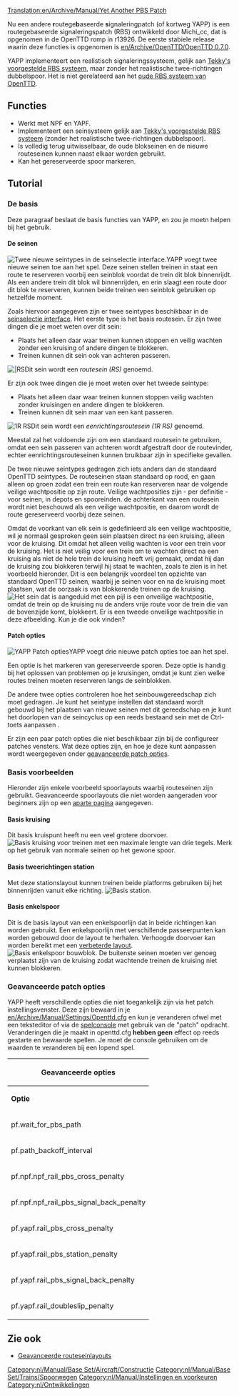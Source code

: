 [[Translation:en/Archive/Manual/Yet Another PBS Patch]]


Nu een andere '''r'''outege'''b'''aseerde '''s'''ignaleringpatch (of kortweg YAPP) is een routegebaseerde signaleringspatch (RBS) ontwikkeld door Michi_cc, dat is opgenomen in de OpenTTD romp in r13926. De eerste stabiele release waarin deze functies is opgenomen is [[en/Archive/OpenTTD/OpenTTD 0.7.0]].

YAPP implementeert een realistisch signaleringssysteem, gelijk aan [[en/Archive/Community/Realistic Path Based Signalling|Tekky's voorgestelde RBS systeem]], maar zonder het realistische twee-richtingen dubbelspoor. Het is niet gerelateerd aan het [[en/Archive/Manual/Path Based Signaling (old)|oude RBS systeem van OpenTTD]].

==Functies==
* Werkt met NPF en YAPF.
* Implementeert een seinsysteem gelijk aan [[en/Archive/Community/Realistic Path Based Signalling|Tekky's voorgestelde RBS systeem]] (zonder het realistische twee-richtingen dubbelspoor).
* Is volledig terug uitwisselbaar, de oude blokseinen en de nieuwe routeseinen kunnen naast elkaar worden gebruikt.
* Kan het gereserveerde spoor markeren.

==Tutorial==
===De basis===
Deze paragraaf beslaat de basis functies van YAPP, en zou je moetn helpen bij het gebruik.

====De seinen====
[[File:nl/Archive/Manual/Seinkeuze1.gif|frame|right|Twee nieuwe seintypes in de [[nl/Manual/Seinselectie interface|seinselectie interface]].]]YAPP voegt twee nieuwe seinen toe aan het spel. Deze seinen stellen treinen in staat een route te reserveren voorbij een seinblok voordat de trein dit blok binnenrijdt. Als een andere trein dit blok wil binnenrijden, en erin slaagt een route door dit blok te reserveren, kunnen beide treinen een seinblok gebruiken op hetzelfde moment.

Zoals hiervoor aangegeven zijn er twee seintypes beschikbaar in de [[nl/Manual/Seinselectie interface|seinselectie interface]]. Het eerste type is het basis routesein. Er zijn twee dingen die je moet weten over dit sein:
* Plaats het alleen daar waar treinen kunnen stoppen en veilig wachten zonder een kruising of andere dingen te blokkeren.
* Treinen kunnen dit sein ook van achteren passeren.
[[File:nl/Routesein.gif|frame|right||RS]]Dit sein wordt een ''routesein (RS)'' genoemd.


Er zijn ook twee dingen die je moet weten over het tweede seintype:
* Plaats het alleen daar waar treinen kunnen stoppen veilig wachten zonder kruisingen en andere dingen te blokkeren.
* Treinen kunnen dit sein maar van een kant passeren.
[[File:nl/Routesein1r.gif|frame|right|1R RS]]Dit sein wordt een ''eenrichtingsroutesein (1R RS)'' genoemd.


Meestal zal het voldoende zijn om een standaard routesein te gebruiken, omdat een sein passeren van achteren wordt afgestraft door de routevinder, echter eenrichtingsrouteseinen kunnen bruikbaar zijn in specifieke gevallen.


De twee nieuwe seintypes gedragen zich iets anders dan de standaard OpenTTD seintypes. De routeseinen staan standaard op rood, en gaan alleen op groen zodat een trein een route kan reserveren naar de volgende veilige wachtpositie op zijn route. Veilige wachtposities zijn - per definitie - voor seinen, in depots en spooreinden. de achterkant van een routesein wordt niet beschouwd als een veilige wachtpositie, en daarom wordt de route gereserveerd voorbij deze seinen.

Omdat de voorkant van elk sein is gedefinieerd als een veilige wachtpositie, wil je normaal gesproken geen sein plaatsen direct na een kruising, alleen voor de kruising. Dit omdat het alleen veilig wachten is voor een trein voor de kruising. Het is niet veilig voor een trein om te wachten direct na een kruising als niet de hele trein de kruising heeft vrij gemaakt, omdat hij dan de kruising zou blokkeren terwijl hij staat te wachten, zoals te zien is in het voorbeeld hieronder. Dit is een belangrijk voordeel ten opzichte van standaard OpenTTD seinen, waarbij je seinen voor en na de kruising moet plaatsen, wat de oorzaak is van blokkerende treinen op de kruising.
[[File:en/Seinkeuze2.gif|frame|center|Het sein dat is aangeduid met een pijl is een onveilige wachtpositie, omdat de trein op de kruising nu de anders vrije route voor de trein die van de bovenzijde komt, blokkeert. Er is een tweede onveilige wachtpositie in deze afbeelding. Kun je die ook vinden?]]

====Patch opties====
[[File:nl/Archive/Manual/Reserveer spoor.gif|frame|right|YAPP Patch opties]]YAPP voegt drie nieuwe patch opties toe aan het spel.


Een optie is het markeren van gereserveerde sporen. Deze optie is handig bij het oplossen van problemen op je kruisingen, omdat je kunt zien welke routes treinen moeten reserveren langs de seinblokken.


De andere twee opties controleren hoe het seinbouwgereedschap zich moet gedragen. Je kunt het seintype instellen dat standaard wordt gebouwd bij het plaatsen van nieuwe seinen met dit gereedschap en je kunt het doorlopen van de seincyclus op een reeds bestaand sein met de Ctrl-toets aanpassen .


Er zijn een paar patch opties die niet beschikbaar zijn bij de configureer patches vensters. Wat deze opties zijn, en hoe je deze kunt aanpassen wordt weergegeven onder [[#geavanceerde-patch-opties|geavanceerde patch opties]].

===Basis voorbeelden===
Hieronder zijn enkele voorbeeld spoorlayouts waarbij routeseinen zijn gebruikt. Geavanceerde spoorlayouts die niet worden aangeraden voor beginners zijn op een [[nl/Community/Junctionary/Geavanceerde routeseinlayouts|aparte pagina]] aangegeven.

====Basis kruising====
Dit basis kruispunt heeft nu een veel grotere doorvoer.
[[File:en/Manual/Yapp basicjunction.png|frame|center|Basis kruising voor treinen met een maximale lengte van drie tegels. Merk op het gebruik van normale seinen op het gewone spoor.]]

====Basis tweerichtingen station====
Met deze stationslayout kunnen treinen beide platforms gebruiken bij het binnenrijden vanuit elke richting.
[[File:en/Manual/Yapp basicstation.png|frame|center|Basis station.]]

====Basis enkelspoor====
Dit is de basis layout van een enkelspoorlijn dat in beide richtingen kan worden gebruikt. Een enkelspoorlijn met verschillende passeerpunten kan worden gebouwd door de layout te herhalen. Verhoogde doorvoer kan worden bereikt met een [[nl/Community/Junctionary/Geavanceerde routeseinlayouts#geprioriteerde-enkelspoor-layout|verbeterde layout]].
[[File:en/Archive/Manual/Yapp single track.png|frame|center|Basis enkelspoor bouwblok. De buitenste seinen moeten ver genoeg verplaatst zijn van de kruising zodat wachtende treinen de kruising niet kunnen blokkeren.]]

===Geavanceerde patch opties===
YAPP heeft verschillende opties die niet toegankelijk zijn via het patch instellingsvenster. Deze zijn bewaard in je [[en/Archive/Manual/Settings/Openttd.cfg]] en
kun je veranderen ofwel met een teksteditor of via de [[nl/Manual/Console|spelconsole]] met gebruik van de "patch" opdracht. Veranderingen die je maakt in openttd.cfg '''hebben geen''' effect op reeds gestarte en bewaarde spellen. Je moet de console gebruiken om de waarden te veranderen bij een lopend spel.

{| border = "1"
!colspan="3"| Geavanceerde opties
|-
| '''Optie''' || '''Standaard''' || '''Beschrijving'''
|-
| pf.wait_for_pbs_path || 30 || Hoe lang wachten voor een routereservatie (in dagen). Zet deze waarde op 255 als je niet wilt dat treinen ''steeds'' omdraaien voor een routesein uit zichzelf.
|-
| pf.path_backoff_interval || 20 || Tikken tussen het controleren op een vrije route. Verhoog deze waarde als je een trage computer hebt. Zet op 255 om het vooruitkijken voor een route uit te schakelen als je deze geavanceerde seinen niet wilt gebruiken.
|-
| pf.npf.npf_rail_pbs_cross_penalty || 300 || Routevinderstraf voor het kruisen van gereserveerde tegels bij het gebruik van [[en/Archive/Manual/Settings/New global pathfinding]].
|-
| pf.npf.npf_rail_pbs_signal_back_penalty || 1500 || Routevinderstraf voor het passeren van een routesein van achteren bij gebruik van [[en/Archive/Manual/Settings/New global pathfinding]].
|-
| pf.yapf.rail_pbs_cross_penalty || 300 || Routevinderstraf voor het kruisen van gereserveerde tegels bij het gebruik van [[en/Archive/Manual/Yet Another Pathfinder]].
|-
| pf.yapf.rail_pbs_station_penalty || 800 || Routevinderstraf voor het kruisen van een gereserveerde stationstegel bij het gebruik van [[en/Archive/Manual/Yet Another Pathfinder]].
|-
| pf.yapf.rail_pbs_signal_back_penalty || 1500 || Routevinderstraf voor het passeren van een routesein van achteren bij gebruik van [[en/Archive/Manual/Yet Another Pathfinder]].
|-
| pf.yapf.rail_doubleslip_penalty || 100 || Routevinderstraf voor het passeren van een dubbele slip schakelaar bij het gebruik van [[en/Archive/Manual/Yet Another Pathfinder]].
|}


{{nl/Kenmerken|0.7|0.7.0}}

== Zie ook ==
* [[nl/Community/Junctionary/Geavanceerde routeseinlayouts|Geavanceerde routeseinlayouts]]

[[Category:nl/Manual/Base Set/Aircraft/Constructie]]
[[Category:nl/Manual/Base Set/Trains/Spoorwegen]]
[[Category:nl/Manual/Instellingen en voorkeuren]]
[[Category:nl/Ontwikkelingen]]